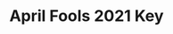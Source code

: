 ---
title: "April Fools 2021 Key"
images:
  color: "MUfCHtba5zu7gFqxe7Bw02eDav9qKywS81iEChjRQfHcG6bA"
  item: "MUfCHtba5zu7e9qmdKFzXwvQsBGrRSkMJAq9nL0uKtI4Ypg5"
type: "key"
crate: "anniversary"
cratequantity: 2
multiinstance: true
multiinstanceuuid: "9894c98f-376d-4bd8-9991-c8b85095875f"
---